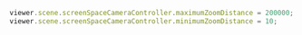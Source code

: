 ```js
viewer.scene.screenSpaceCameraController.maximumZoomDistance = 200000;
viewer.scene.screenSpaceCameraController.minimumZoomDistance = 10;
```
